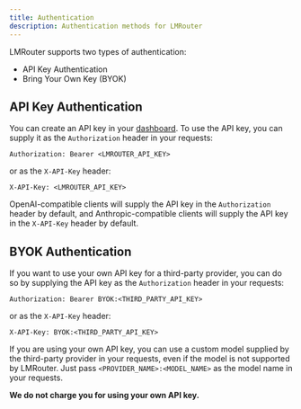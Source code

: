 ```yaml
---
title: Authentication
description: Authentication methods for LMRouter
---
```


LMRouter supports two types of authentication:

* API Key Authentication
* Bring Your Own Key (BYOK)

## API Key Authentication

You can create an API key in your [dashboard](https://lmrouter.com/dashboard/api-keys). To use the API key, you can supply it as the `Authorization` header in your requests:

```
Authorization: Bearer <LMROUTER_API_KEY>
```

or as the `X-API-Key` header:

```
X-API-Key: <LMROUTER_API_KEY>
```

OpenAI-compatible clients will supply the API key in the `Authorization` header by default, and Anthropic-compatible clients will supply the API key in the `X-API-Key` header by default.

## BYOK Authentication

If you want to use your own API key for a third-party provider, you can do so by supplying the API key as the `Authorization` header in your requests:

```
Authorization: Bearer BYOK:<THIRD_PARTY_API_KEY>
```

or as the `X-API-Key` header:

```
X-API-Key: BYOK:<THIRD_PARTY_API_KEY>
```

If you are using your own API key, you can use a custom model supplied by the third-party provider in your requests, even if the model is not supported by LMRouter. Just pass `<PROVIDER_NAME>:<MODEL_NAME>` as the model name in your requests.

**We do not charge you for using your own API key.**
